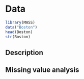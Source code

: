# Data

```r
library(MASS)
data("Boston")
head(Boston)
str(Boston)
```






## Description

## Missing value analysis
